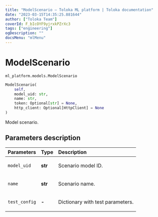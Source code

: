 ```yaml
---
title: "ModelScenario — Toloka ML platform | Toloka documentation"
date: "2023-03-15T14:35:25.881644"
author: ["Toloka Team"]
coverId: F_bIcOYF9yjrxkPZrXc3
tags: ["engineering"]
ogDescription: ""
docsMenu: "mlMenu"
---
```


# ModelScenario

`ml_platform.models.ModelScenario`

```python
ModelScenario(
    self,
    model_uid: str,
    name: str,
    token: Optional[str] = None,
    http_client: Optional[HttpClient] = None
)
```

Model scenario.

## Parameters description

| Parameters | Type | Description |
| :----------| :----| :-----------|
`model_uid`|**str**|<p>Scenario model ID.</p>
`name`|**str**|<p>Scenario name.</p>
`test_config`|**-**|<p>Dictionary with test parameters.</p>